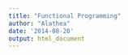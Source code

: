 ```yaml
---
title: "Functional Programming"
author: "Alathea"
date: '2014-08-20'
output: html_document
---
```


